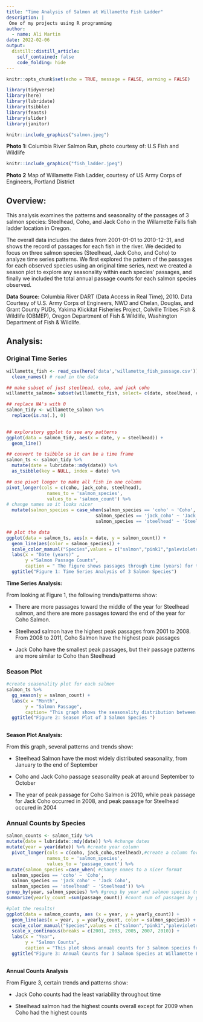 ```yaml
---
title: "Time Analysis of Salmon at Willamette Fish Ladder"
description: |
 One of my projects using R programming
author:
  - name: Ali Martin
date: 2022-02-06
output:
  distill::distill_article:
    self_contained: false
    code_folding: hide
---
```


```r
knitr::opts_chunk$set(echo = TRUE, message = FALSE, warning = FALSE)

library(tidyverse)
library(here)
library(lubridate)
library(tsibble)
library(feasts)
library(slider)
library(janitor)

```



```r
knitr::include_graphics("salmon.jpeg")
```

**Photo 1:** Columbia River Salmon Run, photo courtesy of: U.S Fish and Wildlife

```r
knitr::include_graphics("fish_ladder.jpeg")
```

**Photo 2** Map of Willamette Fish Ladder, courtesy of US Army Corps of Engineers, Portland District

## **Overview:** 

This analysis examines  the patterns and seasonality of the passages of 3 salmon species: Steelhead, Coho, and Jack Coho in the Willamette Falls fish ladder location in Oregon. 

The overall data includes the dates from 2001-01-01 to 2010-12-31, and shows the record of passages for each fish in the river. We decided to focus on three salmon species (Steelhead, Jack Coho, and Coho) to analyze time series patterns. We first explored the pattern of the passages for each observed species using an original time series, next we created a season plot to explore any seasonality within each species' passages, and finally we included the total annual passage counts for each salmon species observed. 


**Data Source:** Columbia River DART (Data Access in Real Time), 2010. Data Courtesy of U.S. Army Corps of Engineers, NWD and Chelan, Douglas, and Grant County PUDs, Yakima Klickitat Fisheries Project, Colville Tribes Fish & Wildlife (OBMEP), Oregon Department of Fish & Wildlife, Washington Department of Fish & Wildlife.

## **Analysis:** {.tabset .tabset-fade .tabset-pills}

### Original Time Series 

```r
willamette_fish <- read_csv(here('data','willamette_fish_passage.csv')) %>%
  clean_names() # read in the data

## make subset of just steelhead, coho, and jack coho
willamette_salmon= subset(willamette_fish, select= c(date, steelhead, coho, jack_coho))

## replace NA's with 0 
salmon_tidy <- willamette_salmon %>% 
  replace(is.na(.), 0) 
  

```

```r
## exploratory ggplot to see any patterns
ggplot(data = salmon_tidy, aes(x = date, y = steelhead)) +
  geom_line()

```

```r
## convert to tsibble so it can be a time frame
salmon_ts <- salmon_tidy %>% 
  mutate(date = lubridate::mdy(date)) %>% 
  as_tsibble(key = NULL, index = date) %>% 

## use pivot longer to make all fish in one column
pivot_longer(cols = c(coho, jack_coho, steelhead),
               names_to = 'salmon_species',
               values_to = 'salmon_count') %>% 
# change names so it looks nicer
  mutate(salmon_species = case_when(salmon_species == 'coho' ~ 'Coho',
                                 salmon_species == 'jack_coho' ~ 'Jack Coho',
                                 salmon_species == 'steelhead' ~ 'Steelhead'))

## plot the data 
ggplot(data = salmon_ts, aes(x = date, y = salmon_count)) +
  geom_line(aes(color = salmon_species)) +
  scale_color_manual("Species",values = c("salmon","pink1","palevioletred4")) +
  labs(x = "Date (years)" , 
       y ="Salmon Passage Counts", 
       caption = " The figure shows passages through time (years) for three types of salmon: Steelhead, Coho, and Jack Coho.") +
  ggtitle("Figure 1: Time Series Analysis of 3 Salmon Species")

```

**Time Series Analysis:**

From looking at Figure 1, the following trends/patterns show:

- There are more passages toward the middle of the year for Steelhead salmon, and there are more passages toward the end of the year for Coho Salmon.

- Steelhead salmon have the highest peak passages from 2001 to 2008. From 2008 to 2011, Coho Salmon have the highest peak passages

- Jack Coho have the smallest peak passages, but their passage patterns are more similar to Coho than Steelhead


### Season Plot 

```r
#create seasonality plot for each salmon
salmon_ts %>% 
  gg_season(y = salmon_count) +
  labs(x = "Month", 
       y = "Salmon Passage",
       caption= "This graph shows the seasonality distribution between 3 salmon species: Coho, Jack Coho, and Steelhead") +
  ggtitle("Figure 2: Season Plot of 3 Salmon Species ")
  
```


**Season Plot Analysis:**

From this graph, several patterns and trends show:

- Steelhead Salmon have the most widely distributed seasonality, from January to the end of September

- Coho and Jack Coho passage seasonality peak at around September to October

- The year of peak passage for Coho Salmon is 2010, while peak passage for Jack Coho occurred in 2008, and peak passage for Steelhead occured in 2004

### Annual Counts by Species 

```r
salmon_counts <- salmon_tidy %>% 
mutate(date = lubridate::mdy(date)) %>% #change dates
mutate(year = year(date)) %>% #create year column
  pivot_longer(cols = c(coho, jack_coho,steelhead),#create a column for all species and counts
               names_to = 'salmon_species',
               values_to = 'passage_count') %>% 
mutate(salmon_species =case_when( #change names to a nicer format
  salmon_species == 'coho' ~ 'Coho',
  salmon_species == 'jack_coho' ~ 'Jack Coho',
  salmon_species == 'steelhead' ~ 'Steelhead')) %>% 
group_by(year, salmon_species) %>% #group by year and salmon species to get counts for each species
summarize(yearly_count =sum(passage_count)) #count sum of passages by year

```

```r
#plot the results!
ggplot(data = salmon_counts, aes (x = year, y = yearly_count)) +
  geom_line(aes(x = year, y = yearly_count, color = salmon_species)) +
  scale_color_manual("Species",values = c("salmon","pink1","palevioletred4")) +
  scale_x_continuous(breaks = c(2001, 2003, 2005, 2007, 2010)) +
  labs(x = "Year", 
       y = "Salmon Counts",
       caption = "This plot shows annual counts for 3 salmon species from 2001 to 2010 at Willamette Falls location") +
  ggtitle("Figure 3: Annual Counts for 3 Salmon Species at Willamette Falls, OR")
  
```


**Annual Counts Analysis**

From Figure 3, certain trends and patterns show:

- Jack Coho counts had the least variability throughout time

- Steelhead salmon had the highest counts overall except for  2009 when Coho had the highest counts






